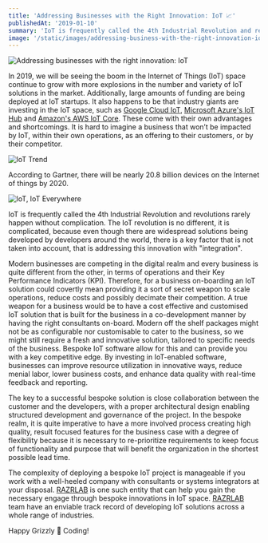 ```yaml
---
title: 'Addressing Businesses with the Right Innovation: IoT 📈'
publishedAt: '2019-01-10'
summary: 'IoT is frequently called the 4th Industrial Revolution and revolutions rarely happen without complication. The IoT revolution is no different, it is complicated, because even though there are widespread solutions being developed by developers around the world, there is a key factor that is not taken into account, that is addressing this innovation with integration...'
image: '/static/images/addressing-business-with-the-right-innovation-iot/cover.png'
---
```


![Addressing businesses with the right innovation: IoT](/static/images/addressing-business-with-the-right-innovation-iot/cover.png)

In 2019, we will be seeing the boom in the Internet of Things (IoT) space continue to grow with more explosions in the number and variety of IoT solutions in the market. Additionally, large amounts of funding are being deployed at IoT startups. It also happens to be that industry giants are investing in the IoT space, such as [Google Cloud IoT](https://cloud.google.com/solutions/iot/), [Microsoft Azure's IoT Hub](https://azure.microsoft.com/en-us/services/iot-hub/) and [Amazon's AWS IoT Core](https://aws.amazon.com/iot-core/). These come with their own advantages and shortcomings. It is hard to imagine a business that won’t be impacted by IoT, within their own operations, as an offering to their customers, or by their competitor.

![IoT Trend](/static/images/addressing-business-with-the-right-innovation-iot/Iot-trend.png)

According to Gartner, there will be nearly 20.8 billion devices on the Internet of things by 2020.

![IoT, IoT Everywhere](/static/images/addressing-business-with-the-right-innovation-iot/iotioteverywhere.jpg)

IoT is frequently called the 4th Industrial Revolution and revolutions rarely happen without complication. The IoT revolution is no different, it is complicated, because even though there are widespread solutions being developed by developers around the world, there is a key factor that is not taken into account, that is addressing this innovation with "integration".

Modern businesses are competing in the digital realm and every business is quite different from the other, in terms of operations and their Key Performance Indicators (KPI). Therefore, for a business on-boarding an IoT solution could covertly mean providing it a sort of secret weapon to scale operations, reduce costs and possibly decimate their competition. A true weapon for a business would be to have a cost effective and customised IoT solution that is built for the business in a co-development manner by having the right consultants on-board. Modern off the shelf packages might not be as configurable nor customisable to cater to the business, so we might still require a fresh and innovative solution, tailored to specific needs of the business. Bespoke IoT software allow for this and can provide you with a key competitive edge. By investing in IoT-enabled software, businesses can improve resource utilization in innovative ways, reduce menial labor, lower business costs, and enhance data quality with real-time feedback and reporting.

The key to a successful bespoke solution is close collaboration between the customer and the developers, with a proper architectural design enabling structured development and governance of the project. In the bespoke realm, it is quite imperative to have a more involved process creating high quality, result focused features for the business case with a degree of flexibility because it is necessary to re-prioritize requirements to keep focus of functionality and purpose that will benefit the organization in the shortest possible lead time.

The complexity of deploying a bespoke IoT project is manageable if you work with a well-heeled company with consultants or systems integrators at your disposal. [RAZRLAB](https://razrlab.com) is one such entity that can help you gain the necessary engage through bespoke innovations in IoT space. [RAZRLAB](https://razrlab.com) team have an enviable track record of developing IoT solutions across a whole range of industries.

Happy Grizzly 🐻 Coding!
